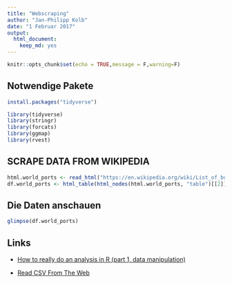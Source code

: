 ```yaml
---
title: "Webscraping"
author: "Jan-Philipp Kolb"
date: "1 Februar 2017"
output: 
  html_document: 
    keep_md: yes
---
```


```r
knitr::opts_chunk$set(echo = TRUE,message = F,warning=F)
```





## Notwendige Pakete

```r
install.packages("tidyverse")
```



```r
library(tidyverse)
library(stringr)
library(forcats)
library(ggmap)
library(rvest)
```

## SCRAPE DATA FROM WIKIPEDIA

```r
html.world_ports <- read_html("https://en.wikipedia.org/wiki/List_of_busiest_container_ports")
df.world_ports <- html_table(html_nodes(html.world_ports, "table")[[2]], fill = TRUE)
```

## Die Daten anschauen

```r
glimpse(df.world_ports)
```


## Links

- [How to really do an analysis in R (part 1, data manipulation)](https://www.r-bloggers.com/how-to-really-do-an-analysis-in-r-part-1-data-manipulation/)

- [Read CSV From The Web](http://www.programmingr.com/examples/read-csv-web/)

